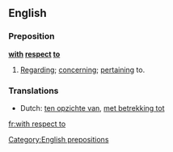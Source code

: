 ==English==
===Preposition===
'''[[with]] [[respect]] [[to]]'''
# [[regarding|Regarding]]; [[concerning]]; [[pertaining]] to.

===Translations===
*Dutch: [[ten opzichte van]], [[met betrekking tot]]

[[Category:English prepositions]]

[[fr:with respect to]]
